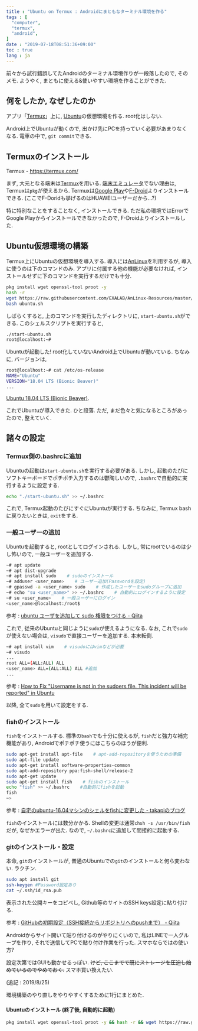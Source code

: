 ```yaml
---
title : "Ubuntu on Termux : Androidにまともなターミナル環境を作る"
tags : [
  "computer",
  "termux",
  "android",
]
date : "2019-07-18T08:51:36+09:00"
toc : true
lang : ja
---
```


前々から試行錯誤してたAndroidのターミナル環境作りが一段落したので, 
そのメモ. ようやく, まともに使える&使いやすい環境を作ることができた.

## 何をしたか, なぜしたのか

アプリ「[Termux](https://termux.com/)」上に, [Ubuntu](https://ubuntu.com/)の仮想環境を作る. root化はしない. 

Android上でUbuntuが動くので, 出かけ先にPCを持っていく必要があまりなくなる. 電車の中で, ``git commit``できる.

## Termuxのインストール

Termux - https://termux.com/

まず, 大元となる端末は[Termux](https://termux.com/)を用いる. [端末エミュレータ](https://play.google.com/store/apps/details?id=jackpal.androidterm&hl=ja)でない理由は, Termuxは``pkg``が使えるから.
Termuxは[Google Play](https://play.google.com/store/apps/details?id=com.termux)や[F-Droid](https://f-droid.org/packages/com.termux/)よりインストールできる. (ここでF-Doridも挙げるのはHUAWEIユーザーだから...?)

特に特別なことをすることなく, インストールできる. ただ私の環境ではErrorでGoogle Playからインストールできなかったので, F-Droidよりインストールした.

## Ubuntu仮想環境の構築

Termux上にUbuntuの仮想環境を導入する. 導入には[AnLinux](https://github.com/EXALAB/AnLinux-App)を利用するが, 導入に使うのは下のコマンドのみ.
アプリに付属する他の機能が必要なければ, インストールせずに下のコマンドを実行するだけでも十分.

```bash
pkg install wget openssl-tool proot -y
hash -r
wget https://raw.githubusercontent.com/EXALAB/AnLinux-Resources/master/Scripts/Installer/Ubuntu/ubuntu.sh
bash ubuntu.sh
```
しばらくすると, 上のコマンドを実行したディレクトリに, ``start-ubuntu.sh``ができる. このシェルスクリプトを実行すると,

```bash
./start-ubuntu.sh
root@localhost:~# 
```

Ubuntuが起動した! root化していないAndroid上でUbuntuが動いている.
ちなみに, バージョンは,

```bash
root@localhost:~# cat /etc/os-release
NAME="Ubuntu"
VERSION="18.04 LTS (Bionic Beaver)"
...
```

[Ubuntu 18.04 LTS (Bionic Beaver)](http://releases.ubuntu.com/18.04/).

これでUbuntuが導入できた. ひと段落. ただ, まだ色々と気になるところがあったので, 整えていく.

## 諸々の設定

### Termux側の.bashrcに追加

Ubuntuの起動は``start-ubuntu.sh``を実行する必要がある. しかし, 起動のたびにソフトキーボードでポチポチ入力するのは鬱陶しいので, ``.bashrc``で自動的に実行するように設定する.

```bash
echo "./start-ubuntu.sh" >> ~/.bashrc
```

これで, Termux起動のたびにすぐにUbuntuが実行する. ちなみに, Termux bashに戻りたいときは, ``exit``をする.

### 一般ユーザーの追加

Ubuntuを起動すると, rootとしてログインされる. しかし, 常にrootでいるのは少し怖いので, 一般ユーザーを追加する.

```bash
~# apt update
~# apt dist-upgrade
~# apt install sudo    # sudoのインストール
~# adduser <user_name>    # ユーザー追加(Passwordを設定)
~# gpasswd -a <user_name> sudo    # 作成したユーザーをsudoグループに追加
~# echo "su <user_name>" >> ~/.bashrc    # 自動的にログインするように設定
~# su <user_name>    # 一般ユーザーにログイン
<user_name>@localhost:/root$ 
```

参考 : [ubuntu ユーザを追加して sudo 権限をつける - Qiita](https://qiita.com/white_aspara25/items/c1b9d02310b4731bfbaa)

これで, 従来のUbuntuと同じように``sudo``が使えるようになる.
なお, これで``sudo``が使えない場合は, ``visudo``で直接ユーザーを追加する. 本末転倒.

```bash
~# apt install vim    # visudoにはvimなどが必要
~# visudo
...
root ALL=(ALL:ALL) ALL
<user_name> ALL=(ALL:ALL) ALL #追加
...
```

参考 : [How to Fix "Username is not in the sudoers file. This incident will be reported" in Ubuntu](https://www.tecmint.com/fix-user-is-not-in-the-sudoers-file-the-incident-will-be-reported-ubuntu/)

以降, 全て``sudo``を用いて設定をする.

### fishのインストール

``fish``をインストールする. 標準の``bash``でも十分に使えるが, ``fish``だと強力な補完機能があり, Androidでポチポチ使うにはこちらのほうが便利.

```bash
sudo apt-get install apt-file    # apt-add-repositoryを使うための準備
sudo apt-file update
sudo apt-get install software-properties-common
sudo apt-add-repository ppa:fish-shell/release-2
sudo apt-get update
sudo apt-get install fish    # fishのインストール
echo "fish" >> ~/.bashrc    #自動的にfishを起動
fish
~>
```

参考 : [自宅のubuntu-16.04マシンのシェルをfishに変更した - takapiのブログ](http://takapi86.hatenablog.com/entry/2017/05/28/124642)

``fish``のインストールには数分かかる. Shellの変更は通常``chsh -s /usr/bin/fish``だが, なぜかエラーが出た. なので, ``~/.bashrc``に追加して間接的に起動する.

### gitのインストール・設定

本命, ``git``のインストールが, 普通のUbuntuでの``git``のインストールと何ら変わない. ラクチン.

```bash
sudo apt install git
ssh-keygen #Password設定あり
cat ~/.ssh/id_rsa.pub
```
表示された公開キーをコピペし, Github等のサイトのSSH keys設定に貼り付ける.

参考 : [GitHubの初期設定（SSH接続からリポジトリへのpushまで） - Qiita](https://qiita.com/drapon/items/441e18452b25060d61f1)

Androidからサイト開いて貼り付けるのがやりにくいので, 私はLINEで一人グループを作り, それで送信してPCで貼り付け作業を行った. スマホならではの使い方?

設定次第ではGUIも動かせるっぽい. ~~けど, ここまでで既にストレージを圧迫し始めているのでやめておく.~~ スマホ買い換えたい.

(追記 : 2019/8/25)

環境構築のやり直しをやりやすくするために1行にまとめた.

#### Ubuntuのインストール (終了後, 自動的に起動)

```bash
pkg install wget openssl-tool proot -y && hash -r && wget https://raw.githubusercontent.com/EXALAB/AnLinux-Resources/master/Scripts/Installer/Ubuntu/ubuntu.sh && bash ubuntu.sh && echo "./start-ubuntu.sh" >> ~/.bashrc && ./start-ubuntu.sh
```

